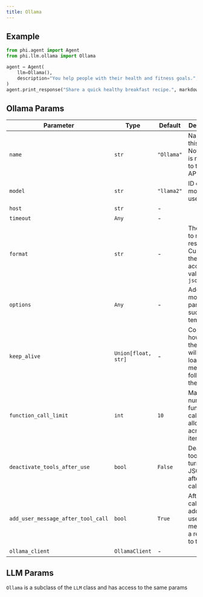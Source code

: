 ```yaml
---
title: Ollama
---
```


## Example

<CodeGroup>

```python agent.py
from phi.agent import Agent
from phi.llm.ollama import Ollama

agent = Agent(
    llm=Ollama(),
    description="You help people with their health and fitness goals.",
)
agent.print_response("Share a quick healthy breakfast recipe.", markdown=True)
```

</CodeGroup>

## Ollama Params

| Parameter | Type | Default | Description |
| --- | --- | --- | --- |
| `name` | `str` | `"Ollama"` | Name for this LLM. Note: This is not sent to the LLM API. |
| `model` | `str` | `"llama2"` | ID of the model to use. |
| `host` | `str` | - | |
| `timeout` | `Any` | - | |
| `format` | `str` | - | The format to return a response in. Currently the only accepted value is `json` |
| `options` | `Any` | - | Additional model parameters such as temperature |
| `keep_alive` | `Union[float, str]` | - | Controls how long the model will stay loaded into memory following the request. |
| `function_call_limit` | `int` | `10` | Maximum number of function calls allowed across all iterations. |
| `deactivate_tools_after_use` | `bool` | `False` | Deactivate tool calls by turning off JSON mode after 1 tool call |
| `add_user_message_after_tool_call` | `bool` | `True` | After a tool call is run, add the user message as a reminder to the LLM |
| `ollama_client` | `OllamaClient` | - | |

## LLM Params

`Ollama` is a subclass of the `LLM` class and has access to the same params

<Snippet file="llm-base-reference.mdx" />
